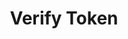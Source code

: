 ---
title: 'Verify Token'
description: 'Verify Authentication Token'
openapi: 'GET /auth/token/verify'
---